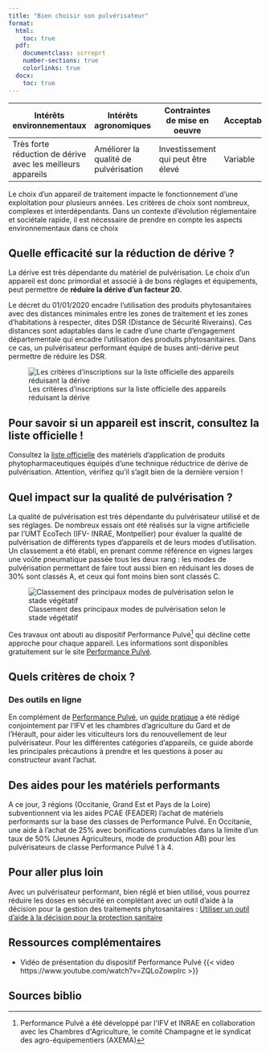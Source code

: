 ```yaml
---
title: "Bien choisir son pulvérisateur"
format: 
  html:
    toc: true
  pdf:
    documentclass: scrreprt
    number-sections: true
    colorlinks: true
  docx:
    toc: true
---
```


| Intérêts environnementaux                                   | Intérêts agronomiques                 | Contraintes de mise en oeuvre      | Acceptabilité |
|-------------------|------------------|------------------|------------------|
| Très forte réduction de dérive avec les meilleurs appareils | Améliorer la qualité de pulvérisation | Investissement qui peut être élevé | Variable      |

Le choix d'un appareil de traitement impacte le fonctionnement d'une exploitation pour plusieurs années. Les critères de choix sont nombreux, complexes et interdépendants. Dans un contexte d'évolution réglementaire et sociétale rapide, il est nécessaire de prendre en compte les aspects environnementaux dans ce choix

## Quelle efficacité sur la réduction de dérive ?

La dérive est très dépendante du matériel de pulvérisation. Le choix d'un appareil est donc primordial et associé à de bons réglages et équipements, peut permettre de **réduire la dérive d'un facteur 20**.

Le décret du 01/01/2020 encadre l'utilisation des produits phytosanitaires avec des distances minimales entre les zones de traitement et les zones d'habitations à respecter, dites DSR (Distance de Sécurité Riverains). Ces distances sont adaptables dans le cadre d'une charte d'engagement départementale qui encadre l'utilisation des produits phytosanitaires. Dans ce cas, un pulvérisateur performant équipé de buses anti-dérive peut permettre de réduire les DSR.

![Les critères d'inscriptions sur la liste officielle des appareils réduisant la dérive](images/L6_criteresChoix.png)

::: callout-tip
## Pour savoir si un appareil est inscrit, consultez la liste officielle !

Consultez la [liste officielle](https://info.agriculture.gouv.fr/gedei/site/bo-agri/instruction-2023-282) des matériels d'application de produits phytopharmaceutiques équipés d'une technique réductrice de dérive de pulvérisation. Attention, vérifiez qu'il s'agit bien de la dernière version !
:::

## Quel impact sur la qualité de pulvérisation ?

La qualité de pulvérisation est très dépendante du pulvérisateur utilisé et de ses réglages. De nombreux essais ont été réalisés sur la vigne artificielle par l'UMT EcoTech (IFV- INRAE, Montpellier) pour évaluer la qualité de pulvérisation de différents types d'appareils et de leurs modes d'utilisation. Un classement a été établi, en prenant comme référence en vignes larges une voûte pneumatique passée tous les deux rang : les modes de pulvérisation permettant de faire tout aussi bien en réduisant les doses de 30% sont classés A, et ceux qui font moins bien sont classés C.

![Classement des principaux modes de pulvérisation selon le stade végétatif](images/L6_Typologie.png)

Ces travaux ont abouti au dispositif Performance Pulvé[^1] qui décline cette approche pour chaque appareil. Les informations sont disponibles gratuitement sur le site [Performance Pulvé](https://www.performancepulve.fr/).

[^1]: Performance Pulvé a été développé par l\'IFV et INRAE en collaboration avec les Chambres d\'Agriculture, le comité Champagne et le syndicat des agro-équipementiers (AXEMA)

## Quels critères de choix ?

### Des outils en ligne

En complément de [Performance Pulvé](https://www.performancepulve.fr/), un [guide pratique](https://www.vignevin.com/article/guide-du-pulverisateur-en-vigne-large/) a été rédigé conjointement par l'IFV et les chambres d'agriculture du Gard et de l'Hérault, pour aider les viticulteurs lors du renouvellement de leur pulvérisateur. Pour les différentes catégories d'appareils, ce guide aborde les principales précautions à prendre et les questions à poser au constructeur avant l'achat.

## Des aides pour les matériels performants

A ce jour, 3 régions (Occitanie, Grand Est et Pays de la Loire) subventionnent via les aides PCAE (FEADER) l'achat de matériels performants sur la base des classes de Performance Pulvé. En Occitanie, une aide à l'achat de 25% avec bonifications cumulables dans la limite d'un taux de 50% (Jeunes Agriculteurs, mode de production AB) pour les pulvérisateurs de classe Performance Pulvé 1 à 4.

## Pour aller plus loin

Avec un pulvérisateur performant, bien réglé et bien utilisé, vous pourrez réduire les doses en sécurité en complétant avec un outil d'aide à la décision pour la gestion des traitements phytosanitaires : [Utiliser un outil d’aide à la décision pour la protection sanitaire](L9_oad.qmd)

## Ressources complémentaires

-   Vidéo de présentation du dispositif Performance Pulvé {{< video https://www.youtube.com/watch?v=ZQLoZowpIrc >}}

## Sources biblio
